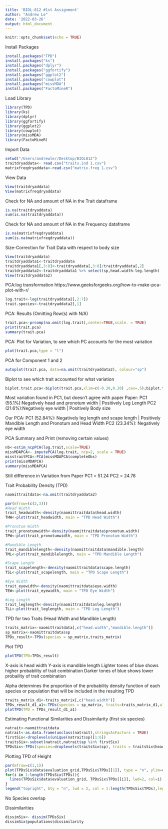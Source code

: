 ```yaml
---
title: 'BIOL-812 #1st Assignment'
author: "Andrew Le"
date: '2022-03-26'
output: html_document
---
```

```r
knitr::opts_chunk$set(echo = TRUE)
```

Install Packages
```r
install.packages("TPD")
install.packages("ks")
install.packages("dplyr")
install.packages("ggfortify")
install.packages("ggplot2")
install.packages("cowplot")
install.packages("missMDA")
install.packages("FactoMineR")
```
Load Library
```r
library(TPD)
library(ks)
library(dplyr)
library(ggfortify)
library(ggplot2)
library(cowplot)
library(missMDA)
library(FactoMineR)
```

Import Data
```r
setwd("/Users/andrewle//Desktop/BIOL812") 
traitdryaddata<- read.csv("traits.ind 1.csv")
matrixfreqdryaddata<-read.csv("matrix.freq 1.csv")
```

View Data
```r
View(traitdryaddata)
View(matrixfreqdryaddata)
```

Check for NA and amount of NA in the Trait dataframe
```r
is.na(traitdryaddata)
sum(is.na(traitdryaddata))
```

Check for NA and amount of NA in the Frequency dataframe
```r
is.na(matrixfreqdryaddata)
sum(is.na(matrixfreqdryaddata))
```

Size-Correction for Trait Data with respect to body size
```r
View(traitdryaddata)
traitdryaddata1<-traitdryaddata
traitdryaddata1[,3:8]<-traitdryaddata[,3:8]/traitdryaddata[,2]
traitdryaddata2<-traitdryaddata1 %>% select(sp,head.width:leg.length)
View(traitdryaddata2)
```

PCA:log transformation
https://www.geeksforgeeks.org/how-to-make-pca-plot-with-r/
```r
log.trait<-log(traitdryaddata2[,2:7])
trait.species<-traitdryaddata2[,1]
```

PCA: Results (Omitting Row(s) with N/A)
```r
trait.pca<-prcomp(na.omit(log.trait),center=TRUE,scale. = TRUE)
print(trait.pca)
summary(trait.pca)
```
PCA: Plot for Variation, to see which PC accounts for the most variation
```r
plot(trait.pca,type = "l")
```
PCA for Component 1 and 2
```r
autoplot(trait.pca, data=na.omit(traitdryaddata2), colour="sp")
```
Biplot to see which trait accounted for what variation
```r
biplot.trait.pca<-biplot(trait.pca,xlim=c(-0.20,0.20) ,cex=.5);biplot.trait.pca
```
Most variation found in PC1, but doesn't agree with paper
Paper: 
PC1 (55.1%):Negatively head and pronotum width | Positively Leg Length
PC2 (21.6%):Negatively eye width | Positively Body size

Our PCA:
PC1 (52.84%): Negatively leg length and scape length | Positively Mandible Length and Pronotum and Head Width
PC2 (23.34%): Negatively eye width


PCA Summary and Print (removing certain values)
```r
nb<-estim_ncpPCA(log.trait,scale=TRUE)
missMDAPCA<- imputePCA(log.trait, ncp=2, scale = TRUE)
misstraitPCA<-PCA(missMDAPCA$completeObs)
print(missMDAPCA)
summary(missMDAPCA)
```
Still difference in Variation from Paper
PC1 = 51.24
PC2 = 24.78


Trait Probability Density (TPD)
```r
naomittraitdata<-na.omit(traitdryaddata2)

par(mfrow=(c(2,3)))
#Head Width
trait_headwidth<-density(naomittraitdata$head.width)
THW<-plot(trait_headwidth, main = "TPD Head Width")

#Pronotum Width
trait_pronotumwidth<-density(naomittraitdata$pronotum.width)
TPW<-plot(trait_pronotumwidth, main = "TPD Pronotum Width")

#Mandible Length
trait_mandiblelength<-density(naomittraitdata$mandible.length)
TML<-plot(trait_mandiblelength, main = "TPD Mandible Length")

#Scape Length
trait_scapelength<-density(naomittraitdata$scape.length)
TSL<-plot(trait_scapelength, main = "TPD Scape Length")

#Eye Width
trait_eyewidth<-density(naomittraitdata$eye.width)
TEW<-plot(trait_eyewidth, main = "TPD Eye Width")

#Leg Length
trait_leglength<-density(naomittraitdata$leg.length)
TLL<-plot(trait_leglength, main = "TPD Leg Length")
```

TPD for two Traits (Head Width and Mandible Length)
```r
traits_matrix<-naomittraitdata[,c("head.width","mandible.length")]
sp_matrix<-naomittraitdata$sp
TPDs_result<-TPDs(species = sp_matrix,traits_matrix)
```

Plot TPD 
```r
plotTPD(TPD=TPDs_result)
```
X-axis is head width
Y-axis is mandible length
Lighter tones of blue shows higher probability of trait combination
Darker tones of blue shows lower probaility of trait combination


Alpha determines the proportion of the probability density function of each species or population that will be included in the resulting TPD
```r
traits_matrix_d1<-traits_matrix[,c("head.width")]
TPDs_result_d1_a1<-TPDs(species = sp_matrix, traits=traits_matrix_d1,alpha=0.95)
plotTPD(TPD = TPDs_result_d1_a1)
```

Estimating Functional Similarities and Dissimilarity (first six species)
```r
natrait<-naomittraitdata
natrait<-as.data.frame(unclass(natrait),stringsAsFactors = TRUE)
firstSix<-droplevels(unique(natrait$sp)[1:6])
traitsSix<-subset(natrait,natrait$sp %in% firstSix)
TPDsSix<-TPDs(species=droplevels(traitsSix$sp), traits = traitsSix$head.width, alpha =0.95)
```
Plotting TPD of Height
```r
par(mfrow=c(1,1))
plot(TPDsSix$data$evaluation_grid,TPDsSix$TPDs[[1]], type = "n", ylim=c(0,0.02))
for(i in 1:length(TPDsSix$TPDs)){
  lines(TPDsSix$data$evaluation_grid, TPDsSix$TPDs[[i]], lwd=2, col=i)
}
legend("topright", bty = "n", lwd = 2, col = 1:length(TPDsSix$TPDs),legend=names(TPDsSix$TPDs[1:6]))
```
No Species overlap


Dissimilarities 
```r
dissimSix<- dissim(TPDsSix)
dissimSix$populations$dissimilarity
```






